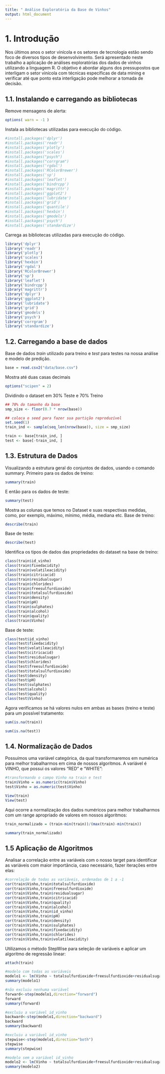 ```yaml
---
title: " Análise Exploratória da Base de Vinhos"
output: html_document
--- 
```

# 1. Introdução

Nos últimos anos o setor vinícola e os setores de tecnologia estão sendo foco de diversos tipos de desenvolvimento. Será apresentado neste trabalho a aplicação de análises exploratórias dos dados de vinhos utilizando a linguagem R. O objetivo é abordar alguns dos  pressupostos que interligam o setor vinícola com técnicas específicas de data mining e verificar até que ponto esta interligação pode melhorar a tomada de decisão.


## 1.1. Instalando e carregando as bibliotecas

Remove mensagens de alerta:
```r
options( warn = -1 )
```

Instala as bibliotecas utilizadas para execução do código.
```r
#install.packages('dplyr')
#install.packages('readr')
#install.packages('plotly')
#install.packages('scales')
#install.packages("psych")
#install.packages("corrgram")
#install.packages('rgdal')
#install.packages('RColorBrewer')
#install.packages('sp')
#install.packages('leaflet')
#install.packages('bindrcpp')
#install.packages('magrittr')
#install.packages('ggplot2')
#install.packages('lubridate')
#install.packages('grid') 
#install.packages('quantile')
#install.packages('hexbin')
#install.packages('gmodels')
#install.packages('psych')
#install.packages('standardize')
```

Carrega as bibliotecas utilizadas para execução do código.

```r
library('dplyr')
library('readr')
library('plotly')
library('scales')
library('hexbin')
library('rgdal')
library('RColorBrewer')
library('sp')
library('leaflet')
library('bindrcpp')
library('magrittr')
library('dplyr')
library('ggplot2')
library('lubridate')
library('grid') 
library('gmodels')
library('psych')
library('corrgram')
library('standardize')
```


## 1.2. Carregando a base de dados

Base de dados *train* utilizado para treino e *test* para testes na nossa análise e modelo de predição.
```r
base = read.csv2("data/base.csv")
```

Mostra até duas casas decimais
```r
options("scipen" = 2)
```

Dividindo o dataset em 30% Teste e 70% Treino
```r
## 70% do tamanho da base
smp_size <- floor(0.7 * nrow(base))

## coloca o seed para fazer sua partição reproduzível
set.seed(1)
train_ind <- sample(seq_len(nrow(base)), size = smp_size)

train <- base[train_ind, ]
test <- base[-train_ind, ]
```


## 1.3. Estrutura de Dados

Visualizando a estrutura geral do conjuntos de dados, usando o comando summary. Primeiro para os dados de treino:
```r
summary(train)
```

E então para os dados de teste:
```r
summary(test)
```

Mostra as colunas que temos no Dataset e suas respectivas medidas, como, por exemplo, máximo, mínimo, média, mediana etc. Base de treino:
```r
describe(train)
```

Base de teste:
```r
describe(test)
```

Identifica os tipos de dados das propriedades do dataset na base de treino:
```r
class(train$id_vinho)
class(train$fixedacidity)
class(train$volatileacidity)
class(train$citricacid)
class(train$residualsugar)
class(train$chlorides)
class(train$freesulfurdioxide)
class(train$totalsulfurdioxide)
class(train$density)
class(train$pH)
class(train$sulphates)
class(train$alcohol)
class(train$quality)
class(train$Vinho)
```

Base de teste:
```r
class(test$id_vinho)
class(test$fixedacidity)
class(test$volatileacidity)
class(test$citricacid)
class(test$residualsugar)
class(test$chlorides)
class(test$freesulfurdioxide)
class(test$totalsulfurdioxide)
class(test$density)
class(test$pH)
class(test$sulphates)
class(test$alcohol)
class(test$quality)
class(test$Vinho)
```

Agora verificamos se há valores nulos em ambas as bases (treino e teste) para um possível tratamento:
```r
sum(is.na(train))
```
```r
sum(is.na(test))
```

## 1.4. Normalização de Dados

Possuímos uma variável categórica, da qual transformaremos em numérica para melhor trabalharmos em cima de nossos algoritmos. A variável é VINHO, que possui os valores "RED" e "WHITE":
```r
#transformando o campo Vinho na train e test
train$Vinho = as.numeric(train$Vinho)
test$Vinho = as.numeric(test$Vinho)

View(train)
View(test)
```

Aqui ocorre a normalização dos dados numéricos para melhor trabalharmos com um range apropriado de valores em nossos algoritmos:
```r
train_normalizado = (train-min(train))/(max(train)-min(train))

summary(train_normalizado)
```

## 1.5 Aplicação de Algoritmos

Analisar a correlação entre as variáveis com o nosso target para identificar as variáveis com maior importância, caso necessário, fazer iterações entre elas:
```r
#correlação de todas as variáveis, ordenadas de 1 a -1
cor(train$Vinho,train$totalsulfurdioxide)
cor(train$Vinho,train$freesulfurdioxide)
cor(train$Vinho,train$residualsugar)
cor(train$Vinho,train$citricacid)
cor(train$Vinho,train$quality)
cor(train$Vinho,train$alcohol)
cor(train$Vinho,train$id_vinho)
cor(train$Vinho,train$pH)
cor(train$Vinho,train$density)
cor(train$Vinho,train$sulphates)
cor(train$Vinho,train$fixedacidity)
cor(train$Vinho,train$chlorides)
cor(train$Vinho,train$volatileacidity)
```

Utilizamos o método StepWise para seleção de variáveis e aplicar um algoritmo de regressão linear:
```r
attach(train)

#modelo com todas as variáveis
modelo1 <- lm(Vinho ~ totalsulfurdioxide+freesulfurdioxide+residualsugar+citricacid+quality+alcohol+id_vinho+pH+density+sulphates+fixedacidity+chlorides+volatileacidity)
summary(modelo1)

#não excluiu nenhuma variável
forward<-step(modelo1,direction="forward")
forward
summary(forward)

#excluiu a variável id_vinho
backward<-step(modelo1,direction="backward")
backward
summary(backward)

#excluiu a variável id_vinho
stepwise<-step(modelo1,direction="both")
stepwise
summary(stepwise)

#modelo sem a variável id_vinho
modelo2 <- lm(Vinho ~ totalsulfurdioxide+freesulfurdioxide+residualsugar+citricacid+quality+alcohol+pH+density+sulphates+fixedacidity+chlorides+volatileacidity)
summary(modelo2)
```